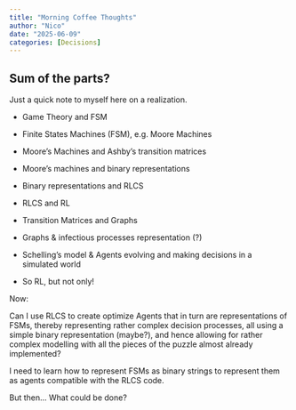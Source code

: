 ```yaml
---
title: "Morning Coffee Thoughts"
author: "Nico"
date: "2025-06-09"
categories: [Decisions]
---
```


## Sum of the parts?

Just a quick note to myself here on a realization.

-   Game Theory and FSM

-   Finite States Machines (FSM), e.g. Moore Machines

-   Moore's Machines and Ashby's transition matrices

-   Moore's machines and binary representations

-   Binary representations and RLCS

-   RLCS and RL

-   Transition Matrices and Graphs

-   Graphs & infectious processes representation (?)

-   Schelling's model & Agents evolving and making decisions in a simulated world

-   So RL, but not only!

Now:

Can I use RLCS to create optimize Agents that in turn are representations of FSMs, thereby representing rather complex decision processes, all using a simple binary representation (maybe?), and hence allowing for rather complex modelling with all the pieces of the puzzle almost already implemented?

I need to learn how to represent FSMs as binary strings to represent them as agents compatible with the RLCS code.

But then... What could be done?
